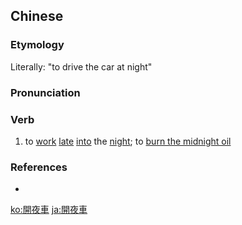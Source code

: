 {{also|开夜车}}
==Chinese==
{{zh-forms|s=开夜车|type=12}}

===Etymology===
Literally: "to drive the car at night"

===Pronunciation===
{{zh-pron
|m=kāi yèchē
|c=hoi1 je6 ce1
|mn=khai-iā-chhia/khui-iā-chhia
|cat=v
}}

===Verb===
{{zh-verb}}

# {{lb|zh|Intermediate Mandarin}} to [[work]] [[late]] [[into]] the [[night]]; to [[burn the midnight oil]]

===References===
* {{cite-book|last=Cao|first=Shan (ed.)|year=2004|edition=5th|title=Speaking Chinese: 500 Daily Expressions (实用汉语口语五百局)|language=English/Chinese|publisher=New World Press (新世界出版社)|location=Beijing|isbn=7-80005-385-7}}

[[ko:開夜車]]
[[ja:開夜車]]